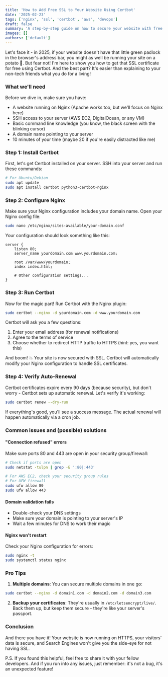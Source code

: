 ```yaml
---
title: 'How to Add Free SSL to Your Website Using Certbot'
date: '2025-02-23'
tags: ['nginx', 'ssl', 'certbot', 'aws', 'devops']
draft: false
summary: 'A step-by-step guide on how to secure your website with free SSL certificates using Certbot and Nginx, whether you are hosting on AWS EC2 or any other VM.'
images: []
authors: ['default']
---
```


Let's face it - in 2025, if your website doesn't have that little green padlock in the browser's address bar, you might as well be running your site on a potato 🥔. But fear not! I'm here to show you how to get that SSL certificate for free using Certbot. And the best part? It's easier than explaining to your non-tech friends what you do for a living!

### What we'll need

Before we dive in, make sure you have:

- A website running on Nginx (Apache works too, but we'll focus on Nginx here)
- SSH access to your server (AWS EC2, DigitalOcean, or any VM)
- Basic command line knowledge (you know, the black screen with the blinking cursor)
- A domain name pointing to your server
- 10 minutes of your time (maybe 20 if you're easily distracted like me)

### Step 1: Install Certbot

First, let's get Certbot installed on your server. SSH into your server and run these commands:

```bash
# For Ubuntu/Debian
sudo apt update
sudo apt install certbot python3-certbot-nginx
```

### Step 2: Configure Nginx

Make sure your Nginx configuration includes your domain name. Open your Nginx config file:

```bash
sudo nano /etc/nginx/sites-available/your-domain.conf
```

Your configuration should look something like this:

```nginx
server {
    listen 80;
    server_name yourdomain.com www.yourdomain.com;

    root /var/www/yourdomain;
    index index.html;

    # Other configuration settings...
}
```

### Step 3: Run Certbot

Now for the magic part! Run Certbot with the Nginx plugin:

```bash
sudo certbot --nginx -d yourdomain.com -d www.yourdomain.com
```

Certbot will ask you a few questions:

1. Enter your email address (for renewal notifications)
2. Agree to the terms of service
3. Choose whether to redirect HTTP traffic to HTTPS (hint: yes, you want this)

And boom! 💥 Your site is now secured with SSL. Certbot will automatically modify your Nginx configuration to handle SSL certificates.

### Step 4: Verify Auto-Renewal

Certbot certificates expire every 90 days (because security), but don't worry - Certbot sets up automatic renewal. Let's verify it's working:

```bash
sudo certbot renew --dry-run
```

If everything's good, you'll see a success message. The actual renewal will happen automatically via a cron job.

### Common issues and (possible) solutions

#### "Connection refused" errors

Make sure ports 80 and 443 are open in your security group/firewall:

```bash
# Check if ports are open
sudo netstat -tulpn | grep -E ':80|:443'

# For AWS EC2, check your security group rules
# For UFW firewall
sudo ufw allow 80
sudo ufw allow 443
```

#### Domain validation fails

- Double-check your DNS settings
- Make sure your domain is pointing to your server's IP
- Wait a few minutes for DNS to work their magic

#### Nginx won't restart

Check your Nginx configuration for errors:

```bash
sudo nginx -t
sudo systemctl status nginx
```

### Pro Tips

1. **Multiple domains**: You can secure multiple domains in one go:

```bash
sudo certbot --nginx -d domain1.com -d domain2.com -d domain3.com
```

2. **Backup your certificates**: They're usually in `/etc/letsencrypt/live/`. Back them up, but keep them secure - they're like your server's passport.

### Conclusion

And there you have it! Your website is now running on HTTPS, your visitors' data is secure, and Search Engines won't give you the side-eye for not having SSL.

P.S. If you found this helpful, feel free to share it with your fellow developers. And if you run into any issues, just remember: it's not a bug, it's an unexpected feature!

